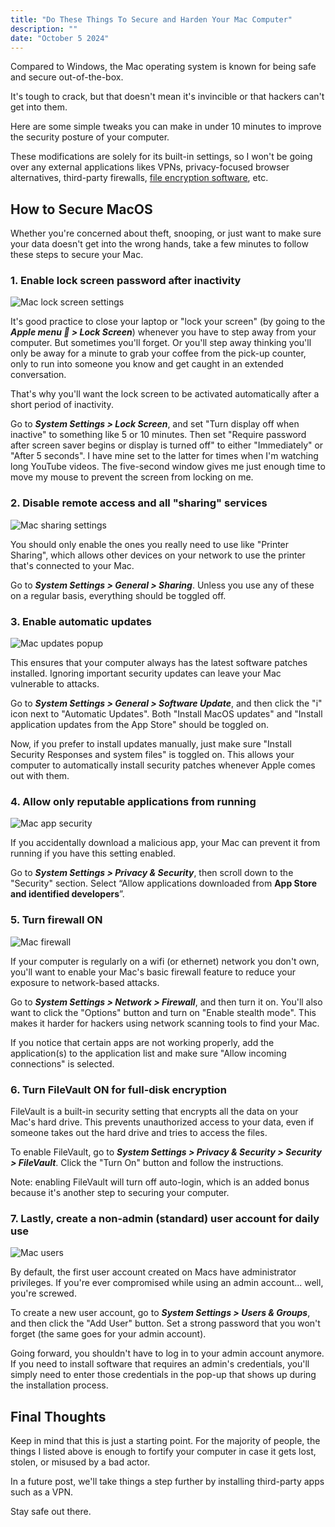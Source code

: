 ```yaml
---
title: "Do These Things To Secure and Harden Your Mac Computer"
description: ""
date: "October 5 2024"
---
```


Compared to Windows, the Mac operating system is known for being safe and secure out-of-the-box.

It's tough to crack, but that doesn't mean it's invincible or that hackers can't get into them.

Here are some simple tweaks you can make in under 10 minutes to improve the security posture of your computer.

These modifications are solely for its built-in settings, so I won't be going over any external applications likes VPNs, privacy-focused browser alternatives, third-party firewalls, [file encryption software](/encrypt-with-cryptomator), etc.

## How to Secure MacOS

Whether you're concerned about theft, snooping, or just want to make sure your data doesn't get into the wrong hands, take a few minutes to follow these steps to secure your Mac.
	
### 1. Enable lock screen password after inactivity

![Mac lock screen settings](/img/mac-lock-screen.png)

It's good practice to close your laptop or "lock your screen" (by going to the ***Apple menu  > Lock Screen***) whenever you have to step away from your computer. But sometimes you'll forget. Or you'll step away thinking you'll only be away for a minute to grab your coffee from the pick-up counter, only to run into someone you know and get caught in an extended conversation. 
	
That's why you'll want the lock screen to be activated automatically after a short period of inactivity.

Go to ***System Settings > Lock Screen***, and set "Turn display off when inactive" to something like 5 or 10 minutes. Then set "Require password after screen saver begins or display is turned off" to either "Immediately" or "After 5 seconds". I have mine set to the latter for times when I'm watching long YouTube videos. The five-second window gives me just enough time to move my mouse to prevent the screen from locking on me.

### 2. Disable remote access and all "sharing" services

![Mac sharing settings](/img/mac-sharing.png)

You should only enable the ones you really need to use like "Printer Sharing", which allows other devices on your network to use the printer that's connected to your Mac.

Go to ***System Settings > General > Sharing***. Unless you use any of these on a regular basis, everything should be toggled off.
	
### 3. Enable automatic updates

![Mac updates popup](/img/mac-updates-popup.png)

This ensures that your computer always has the latest software patches installed. Ignoring important security updates can leave your Mac vulnerable to attacks.

Go to ***System Settings > General > Software Update***, and then click the "i" icon next to "Automatic Updates". Both "Install MacOS updates" and "Install application updates from the App Store" should be toggled on.

Now, if you prefer to install updates manually, just make sure "Install Security Responses and system files" is toggled on. This allows your computer to automatically install security patches whenever Apple comes out with them.
	
### 4. Allow only reputable applications from running

![Mac app security](/img/mac-app-security.png)

If you accidentally download a malicious app, your Mac can prevent it from running if you have this setting enabled.
	
Go to ***System Settings > Privacy & Security***, then scroll down to the "Security" section. Select “Allow applications downloaded from **App Store and identified developers**”.

### 5. Turn firewall ON

![Mac firewall](/img/mac-firewall.png)

If your computer is regularly on a wifi (or ethernet) network you don't own, you'll want to enable your Mac's basic firewall feature to reduce your exposure to network-based attacks.
	
Go to ***System Settings > Network > Firewall***, and then turn it on. You'll also want to click the "Options" button and turn on "Enable stealth mode". This makes it harder for hackers using network scanning tools to find your Mac.

If you notice that certain apps are not working properly, add the application(s) to the application list and make sure "Allow incoming connections" is selected.

### 6. Turn FileVault ON for full-disk encryption

FileVault is a built-in security setting that encrypts all the data on your Mac's hard drive. This prevents unauthorized access to your data, even if someone takes out the hard drive and tries to access the files.
	
To enable FileVault, go to ***System Settings > Privacy & Security > Security > FileVault***. Click the "Turn On" button and follow the instructions.
	
<InfoBox>Note: enabling FileVault will turn off auto-login, which is an added bonus because it's another step to securing your computer.</InfoBox>

### 7. Lastly, create a non-admin (standard) user account for daily use

![Mac users](/img/mac-users.png)

By default, the first user account created on Macs have administrator privileges. If you're ever compromised while using an admin account... well, you're screwed.
	
To create a new user account, go to ***System Settings > Users & Groups***, and then click the "Add User" button. Set a strong password that you won't forget (the same goes for your admin account).
	
Going forward, you shouldn't have to log in to your admin account anymore. If you need to install software that requires an admin's credentials, you'll simply need to enter those credentials in the pop-up that shows up during the installation process.

## Final Thoughts

Keep in mind that this is just a starting point. For the majority of people, the things I listed above is enough to fortify your computer in case it gets lost, stolen, or misused by a bad actor.

In a future post, we'll take things a step further by installing third-party apps such as a VPN.

Stay safe out there.